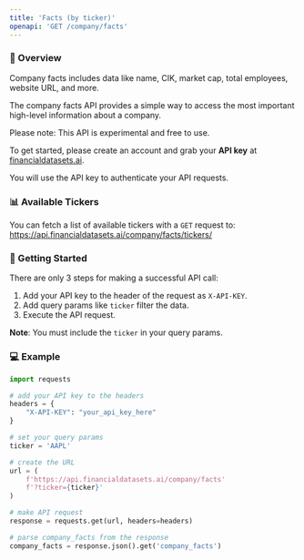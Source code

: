 ```yaml
---
title: 'Facts (by ticker)'
openapi: 'GET /company/facts'
---
```


### 👋  Overview
Company facts includes data like name, CIK, market cap, total employees, website URL, and more.

The company facts API provides a simple way to access the most important high-level information about a company.

Please note: This API is experimental and free to use.

To get started, please create an account and grab your <b>API key</b> at [financialdatasets.ai](https://financialdatasets.ai).

You will use the API key to authenticate your API requests.

### 📊 Available Tickers
You can fetch a list of available tickers with a `GET` request to:
https://api.financialdatasets.ai/company/facts/tickers/

###  🚀  Getting Started
There are only 3 steps for making a successful API call:
1. Add your API key to the header of the request as `X-API-KEY`.
2. Add query params like `ticker` filter the data.
3. Execute the API request.

**Note**: You must include the `ticker` in your query params.

### 💻  Example

```python Company Facts
import requests

# add your API key to the headers
headers = {
    "X-API-KEY": "your_api_key_here"
}

# set your query params
ticker = 'AAPL'

# create the URL
url = (
    f'https://api.financialdatasets.ai/company/facts'
    f'?ticker={ticker}'
)

# make API request
response = requests.get(url, headers=headers)

# parse company_facts from the response
company_facts = response.json().get('company_facts')
```